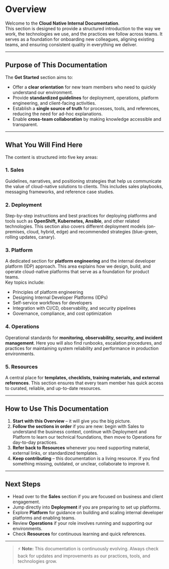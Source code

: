 # Overview

Welcome to the **Cloud Native Internal Documentation**.  
This section is designed to provide a structured introduction to the way we work, the technologies we use, and the practices we follow across teams. It serves as a foundation for onboarding new colleagues, aligning existing teams, and ensuring consistent quality in everything we deliver.  

---

## Purpose of This Documentation

The **Get Started** section aims to:

- Offer a **clear orientation** for new team members who need to quickly understand our environment.  
- Provide **standardized guidelines** for deployment, operations, platform engineering, and client-facing activities.  
- Establish a **single source of truth** for processes, tools, and references, reducing the need for ad-hoc explanations.  
- Enable **cross-team collaboration** by making knowledge accessible and transparent.  

---

## What You Will Find Here

The content is structured into five key areas:  

### 1. Sales  
Guidelines, narratives, and positioning strategies that help us communicate the value of cloud-native solutions to clients. This includes sales playbooks, messaging frameworks, and reference case studies.  

### 2. Deployment  
Step-by-step instructions and best practices for deploying platforms and tools such as **OpenShift, Kubernetes, Ansible**, and other related technologies. This section also covers different deployment models (on-premises, cloud, hybrid, edge) and recommended strategies (blue-green, rolling updates, canary).  

### 3. Platform  
A dedicated section for **platform engineering** and the internal developer platform (IDP) approach. This area explains how we design, build, and operate cloud-native platforms that serve as a foundation for product teams.  
Key topics include:  
- Principles of platform engineering  
- Designing Internal Developer Platforms (IDPs)  
- Self-service workflows for developers  
- Integration with CI/CD, observability, and security pipelines  
- Governance, compliance, and cost optimization  

### 4. Operations  
Operational standards for **monitoring, observability, security, and incident management**. Here you will also find runbooks, escalation procedures, and practices for maintaining system reliability and performance in production environments.  

### 5. Resources  
A central place for **templates, checklists, training materials, and external references**. This section ensures that every team member has quick access to curated, reliable, and up-to-date resources.  

---

## How to Use This Documentation

1. **Start with this Overview** – it will give you the big picture.  
2. **Follow the sections in order** if you are new: begin with Sales to understand the business context, continue with Deployment and Platform to learn our technical foundations, then move to Operations for day-to-day practices.  
3. **Refer back to Resources** whenever you need supporting material, external links, or standardized templates.  
4. **Keep contributing** – this documentation is a living resource. If you find something missing, outdated, or unclear, collaborate to improve it.  

---

## Next Steps

- Head over to the **Sales** section if you are focused on business and client engagement.  
- Jump directly into **Deployment** if you are preparing to set up platforms.  
- Explore **Platform** for guidance on building and scaling internal developer platforms and enabling teams.  
- Review **Operations** if your role involves running and supporting our environments.  
- Check **Resources** for continuous learning and quick references.  

---

> ⚡ **Note:** This documentation is continuously evolving. Always check back for updates and improvements as our practices, tools, and technologies grow.  
